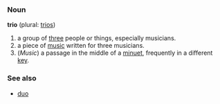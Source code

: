 ===Noun===
'''trio''' (plural: [[trios]])

# a group of [[three]] people or things, especially musicians.
# a piece of [[music]] written for three musicians.
# (''Music'') a passage in the middle of a [[minuet]], frequently in a different [[key]].

===See also===
*[[duo]]